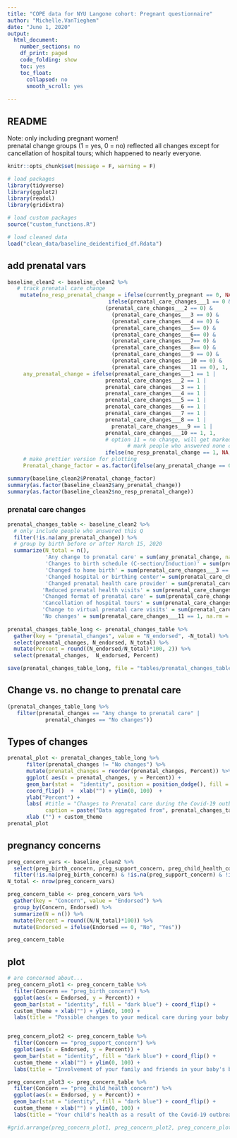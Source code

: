 ```yaml
---
title: "COPE data for NYU Langone cohort: Pregnant questionnaire"
author: "Michelle.VanTieghem"
date: "June 1, 2020"
output:
  html_document:
    number_sections: no
    df_print: paged
    code_folding: show
    toc: yes
    toc_float:
      collapsed: no
      smooth_scroll: yes
      
---
```


## README 
Note: only including pregnant women! \
prenatal change groups (1 = yes, 0 = no) reflected all changes except for cancellation of hospital tours; which happened to nearly everyone.

```r
knitr::opts_chunk$set(message = F, warning = F)

# load packages
library(tidyverse)
library(ggplot2)
library(readxl)
library(gridExtra)

# load custom packages
source("custom_functions.R")

# load cleaned data
load("clean_data/baseline_deidentified_df.Rdata")
```


## add prenatal vars
```r
baseline_clean2 <- baseline_clean2 %>%
   # track prenatal care change
    mutate(no_resp_prenatal_change = ifelse(currently_pregnant == 0, NA,
                                ifelse(prenatal_care_changes___1 == 0 &
                               (prenatal_care_changes___2 == 0) &
                                 (prenatal_care_changes___3 == 0) &
                                 (prenatal_care_changes___4 == 0) &
                                 (prenatal_care_changes___5== 0) &
                                 (prenatal_care_changes___6== 0) &
                                 (prenatal_care_changes___7== 0) &
                                 (prenatal_care_changes___8== 0) &
                                 (prenatal_care_changes___9 == 0) &
                                 (prenatal_care_changes___10 == 0) & 
                                 (prenatal_care_changes___11 == 0), 1, 0)),
     any_prenatal_change = ifelse(prenatal_care_changes___1 == 1 |
                               prenatal_care_changes___2 == 1 |
                               prenatal_care_changes___3 == 1 |
                               prenatal_care_changes___4 == 1 |
                               prenatal_care_changes___5 == 1 |
                               prenatal_care_changes___6 == 1 |
                               prenatal_care_changes___7 == 1 |
                               prenatal_care_changes___8 == 1 |
                                 prenatal_care_changes___9 == 1 |
                               prenatal_care_changes___10 == 1, 1, 
                               # option 11 = no change, will get marked 0 
                                      # mark people who answered none of these options as NA.
                               ifelse(no_resp_prenatal_change == 1, NA, 0)),
     # make prettier version for plotting  
     Prenatal_change_factor = as.factor(ifelse(any_prenatal_change == 0, "No changes", "Changes to Prenatal Care")))

summary(baseline_clean2$Prenatal_change_factor)
summary(as.factor(baseline_clean2$any_prenatal_change))
summary(as.factor(baseline_clean2$no_resp_prenatal_change))
```

### prenatal care changes

```r
prenatal_changes_table <- baseline_clean2 %>%
  # only include people who answered this Q
  filter(!is.na(any_prenatal_change)) %>%
  # group by birth before or after March 15, 2020
  summarize(N_total = n(), 
            'Any change to prenatal care' = sum(any_prenatal_change, na.rm = T),
            'Changes to birth schedule (C-section/Induction)' = sum(prenatal_care_changes___1 == 1 | prenatal_care_changes___2 == 1, na.rm = T), 
            'Changed to home birth' = sum(prenatal_care_changes___3 == 1, na.rm = T), 
            'Changed hospital or birthing center'= sum(prenatal_care_changes___5 == 1, na.rm = T),
            'Changed prenatal health care provider' = sum(prenatal_care_changes___6 == 1, na.rm = T),
           'Reduced prenatal health visits' = sum(prenatal_care_changes___7 == 1,na.rm = T),
           'Changed format of prenatal care' = sum(prenatal_care_changes___8 == 1, na.rm = T),
           'Cancellation of hospital tours' = sum(prenatal_care_changes___9 == 1, na.rm = T),
           'Change to virtual prenatal care visits' = sum(prenatal_care_changes___10 == 1, na.rm = T),
           'No changes' = sum(prenatal_care_changes___11 == 1, na.rm = T))
           
prenatal_changes_table_long <- prenatal_changes_table %>%
  gather(key = "prenatal_changes", value = "N_endorsed", -N_total) %>%
  select(prenatal_changes, N_endorsed, N_total) %>%
  mutate(Percent = round((N_endorsed/N_total)*100, 2)) %>%
  select(prenatal_changes,  N_endorsed, Percent)

save(prenatal_changes_table_long, file = "tables/prenatal_changes_table_long.Rdata")
```



## Change vs. no change to prenatal care
```r
(prenatal_changes_table_long %>%
   filter(prenatal_changes == "Any change to prenatal care" |
            prenatal_changes == "No changes"))
```

##  Types of changes

```r
prenatal_plot <- prenatal_changes_table_long %>%
      filter(prenatal_changes != "No changes") %>%
      mutate(prenatal_changes = reorder(prenatal_changes, Percent)) %>%
      ggplot( aes(x = prenatal_changes, y = Percent)) + 
      geom_bar(stat =  "identity", position = position_dodge(), fill = "dark blue") + 
      coord_flip()  +  xlab("") + ylim(0, 100)  +
      ylab("Percent") + 
      labs( #title = "Changes to Prenatal care during the Covid-19 outbreak", 
            caption = paste("Data aggregated from", prenatal_changes_table$N_total, "pregnant women"))  +
      xlab ("") + custom_theme 
prenatal_plot
```

## pregnancy concerns 
```r

preg_concern_vars <- baseline_clean2 %>%
  select(preg_birth_concern, preg_support_concern, preg_child_health_concern) %>%
  filter(!is.na(preg_birth_concern) & !is.na(preg_support_concern) & !is.na(preg_child_health_concern))
N_total <- nrow(preg_concern_vars)

preg_concern_table <- preg_concern_vars %>%
  gather(key = "Concern", value = "Endorsed") %>%
  group_by(Concern, Endorsed) %>%
  summarize(N = n()) %>%
  mutate(Percent = round((N/N_total)*100)) %>%
  mutate(Endorsed = ifelse(Endorsed == 0, "No", "Yes"))

preg_concern_table
```

## plot
```r
# are concerned about...
preg_concern_plot1 <- preg_concern_table %>%
  filter(Concern == "preg_birth_concern") %>%
  ggplot(aes(x = Endorsed, y = Percent)) +
  geom_bar(stat = "identity", fill = "dark blue") + coord_flip() + 
  custom_theme + xlab("") + ylim(0, 100) +
  labs(title = "Possible changes to your medical care during your baby's birth")


preg_concern_plot2 <- preg_concern_table %>%
  filter(Concern == "preg_support_concern") %>%
  ggplot(aes(x = Endorsed, y = Percent)) +
  geom_bar(stat = "identity", fill = "dark blue") + coord_flip() + 
  custom_theme + xlab("") + ylim(0, 100) +
  labs(title = "Involvement of your family and friends in your baby's birth?")

preg_concern_plot3 <- preg_concern_table %>%
  filter(Concern == "preg_child_health_concern") %>%
  ggplot(aes(x = Endorsed, y = Percent)) +
  geom_bar(stat = "identity", fill = "dark blue") + coord_flip() + 
  custom_theme + xlab("") + ylim(0, 100) +
  labs(title = "Your child's health as a result of the Covid-19 outbreak?")

#grid.arrange(preg_concern_plot1, preg_concern_plot2, preg_concern_plot3, nrow = 3)
```